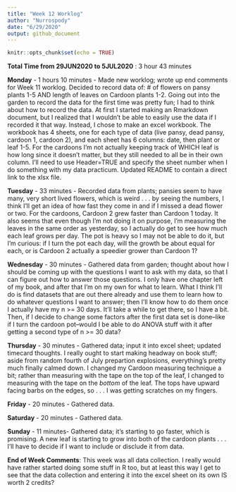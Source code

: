 ```yaml
---
title: "Week 12 Worklog"
author: "Nurrospody"
date: "6/29/2020"
output: github_document
---
```


```r
knitr::opts_chunk$set(echo = TRUE)
```

**Total Time from 29JUN2020 to 5JUL2020** : 3 hour 43 minutes

**Monday** - 1 hours 10 minutes - Made new worklog; wrote up end comments for Week 11 worklog.  Decided to record data of: # of flowers on pansy plants 1-5 AND length of leaves on Cardoon plants 1-2.  Going out into the garden to record the data for the first time was pretty fun; I had to think about how to record the data.  At first I started making an Rmarkdown document, but I realized that I wouldn't be able to easily use the data if I recorded it that way.  Instead, I chose to make an excel workbook.  The workbook has 4 sheets, one for each type of data (live pansy, dead pansy, cardoon 1, cardoon 2), and each sheet has 6 columns: date, then plant or leaf 1-5.  For the cardoons I'm not actually keeping track of WHICH leaf is how long since it doesn't matter, but they still needed to all be in their own column.  I'll need to use Header=TRUE and specify the sheet number when I do something with my data practicum.  Updated README to contain a direct link to the xlsx file.

**Tuesday** - 33 minutes - Recorded data from plants; pansies seem to have many, very short lived flowers, which is weird . . . by seeing the numbers, I think I'll get an idea of how fast they come in and if I missed a dead flower or two.  For the cardoons, Cardoon 2 grew faster than Cardoon 1 today.  It also seems that even though I'm not doing it on purpose, I'm measuring the leaves in the same order as yesterday, so I actually do get to see how much each leaf grows per day.  The pot is heavy so I may not be able to do it, but I'm curious: if I turn the pot each day, will the growth be about equal for each, or is Cardoon 2 actually a speedier grower than Cardoon 1?

**Wednesday** - 30 minutes - Gathered data from garden; thought about how I should be coming up with the questions I want to ask with my data, so that I can figure out how to answer those questions.  I only have one chapter left of my book, and after that I'm on my own for what to learn.  What I think I'll do is find datasets that are out there already and use them to learn how to do whatever questions I want to answer; then I'll know how to do them once I actually have my n >= 30 days.  It'll take a while to get there, so I have a bit.  Then, if I decide to change some factors after the first data set is done--like if I turn the cardoon pot--would I be able to do ANOVA stuff with it after getting a second type of n >= 30 data?

**Thursday** - 30 minutes - Gathered data; input it into excel sheet; updated timecard thoughts.  I really ought to start making headway on book stuff; aside from random fourth of July prepartion explosions, everything's pretty much finally calmed down.  I changed my Cardoon measuring technique a bit; rather than measuring with the tape on the top of the leaf, I changed to measuring with the tape on the *bottom* of the leaf.  The tops have upward facing barbs on the edges, so . . . I was getting scratches on my fingers.

**Friday** - 20 minutes - Gathered data.

**Saturday** - 20 minutes - Gathered data.

**Sunday** - 11 minutes- Gathered data; it's starting to go faster, which is promising.  A new leaf is starting to grow into both of the cardoon plants . . . I'll have to decide if I want to include or disclude it from data.  

**End of Week Comments**: This week was all data collection.  I really would have rather started doing some stuff in R too, but at least this way I get to see that the data collection and entering it into the excel sheet on its own IS worth 2 credits?  


 
